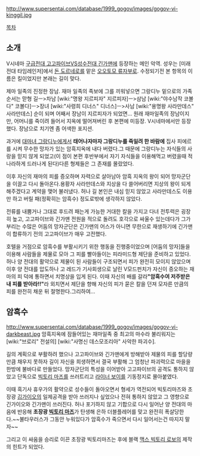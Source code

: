 http://www.supersentai.com/database/1999_gogov/images/gogov-vi-kinggil.jpg

[[목차]]
== 소개 ==
V시네마 [[구급전대 고고파이브]]VS[[성수전대 긴가맨]]에 등장하는 메인 악역. 성우는 [미래전대 타임레인저]에서 [[돈 도르네로]]를 맡은 [[오오토모 류자부로]]. 수정되기전 본 항목의 이름은 킬이었지만 본래는 길이 맞다. 

제마 일족의 진정한 장남. 재마 일족의 족보에 그를 끼워넣으면 그랑디누 밑으로의 가족순서는 맏형 길ㅡ>차남 [wiki:"명왕 지르피자" 지르피자]ㅡ>삼남 [wiki:"야수남작 코볼다" 코볼다]ㅡ>장녀 [wiki:"사령희 디너스" 디너스]ㅡ>사남 [wiki:"용명왕 사라만데스" 사라만데스] 순이 되며 어째서 장남이 지르피자가 되었면... 원래 재마일족의 장남이지만, 어머니를 죽이려 들어서 지옥에 떨어져버린 후 본편에 미등장. V시네마에서만 등장했다. 장남으로 치기엔 좀 어색한 포지션.

과거에 [[대마녀 그랑디누]]에게서 '''태어나자마자 그랑디누를 죽일려 한 바람에''' 집사 피에르를 시켜 무수한 망자가 있는 암흑지옥에 내다 버렸다.그 때문에 그랑디누는 자식들의 사랑을 믿지 않게 되었고(이 점이 본편 후반부에서 자기 자식들을 이용해먹고 버렸을때 적나라하게 드러나게 된다)다른 형제들은 그 존재를 몰랐었다.

이후 자신의 재마의 피를 증오하며 자력으로 살아남아 암흑 지옥의 왕이 되어 망자군단을 이끌고 다시 돌아온다.용황자 사라만데스와 지상을 다 쓸어버리면 지상의 왕이 되게 해주겠다고 계약을 맺어 불러냈다. 허나 길 본인은 내심 믿지 않았고 사라만데스도 이용만 하고 버릴 패(정확히는 암흑수) 정도로밖에 생각하지 않았다.

전류를 내뿜거나 그대로 후드려 패는게 가능한 거대한 칼을 가지고 다녀 전투력은 굉장히 높고, 고고파이브와 긴가맨 전원을 적으로 돌려도 호각으로 싸울수 있는데다가 그가 부리는 수많은 어둠의 망자군단은 긴가맨의 어스가 아니면 무한으로 재생하기에 긴가맨이 합류하기 전의 고고파이브가 매우 고전했다.

호텔을 거점으로 암흑수를 부활시키기 위한 행동을 진행중이었으며 [어둠의 망자]들을 이용해 사람들을 제물로 모아 그 피를 빨아들이는 피라미드형 제단을 준비하고 있었다. 허나 양 전대의 활약으로 제물이 된 사람들이 구조되면서 피가 완전히 모이지 않았으며 이후 양 전대를 압도하나 고 레드가 기사회생으로 날린 V모드펀치가 자신이 증오하는 재마의 피 덕에 통하면서 치명상을 입게 된다. 이때 자신의 배를 갈라''' "암흑수여 저주받은 내 피를 받아라!!" '''라 외치면서 제단을 향해 자신의 피가 묻은 칼을 던져 모자른 만큼의 피를 완전히 채운 뒤 절명한다.그리하여...

== 암흑수 ==
http://www.supersentai.com/database/1999_gogov/images/gogov-vi-darkbeast.jpg
암흑지옥에 잠들어있는 재마일족 중 최고의 마수라 불리워지는 [wiki:"브로리" 전설의] [wiki:"사명신 데스모조리아" 사악한 파괴수].

길의 계획으로 부활하려 했으나 고고파이브와 긴가맨에게 방해받아 제물의 피를 할당량만큼 채우지 못하자 길이 자신을 희생하면서 결국 부활해 그 엄청난 파괴력으로 마을을 한방에 불바다로 만들었다. 망자군단의 특성을 이어받아 고고파이브의 공격도 통하지 않았고 단독으로 [[빅토리 마즈]]를 쓰러트리고 [[라이너 보이]]를 기동정지로 몰아붙였다.

이때 흑기사 휴우가의 활약으로 성수들이 돌아오면서 형세가 역전되어 빅토리마즈와 초장광 [[깅가이오]]의 일제공격을 받아 쓰러지나 싶었으나 전혀 통하지 않았고 그 영향으로 긴가이오와 긴가맨이 쓰러진다. 허나 포기하지 않고 기합으로 다시 일어난 양 전대의 마음에 반응해 '''초장광 [[빅토리 마즈]]'''가 탄생해 은하 더블플레어를 맞고 완전히 폭살당한다.~~불타우러스가 그동안 누워있다가 암흑수가 죽으면서 다시 일어서는건 따지지 말자~~

그리고 이 싸움을 승리로 이끈 초장광 빅토리마즈는 후에 블랙 [[맥스 빅토리 로보]]의 제작의 힌트가 되었다.
